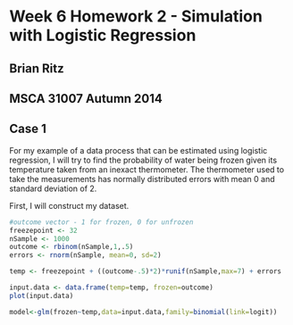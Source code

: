 Week 6 Homework 2 - Simulation with Logistic Regression
========================================================
Brian Ritz
--------------------------------------------------------
MSCA 31007 Autumn 2014
--------------------------------------------------------
Case 1
-----------------

For my example of a data process that can be estimated using logistic regression, I will try to find the probability of water being frozen given its temperature taken from an inexact thermometer. The thermometer used to take the measurements has normally distributed errors with mean 0 and standard deviation of 2.

First, I will construct my dataset.

```{r}
#outcome vector - 1 for frozen, 0 for unfrozen
freezepoint <- 32
nSample <- 1000
outcome <- rbinom(nSample,1,.5)
errors <- rnorm(nSample, mean=0, sd=2)

temp <- freezepoint + ((outcome-.5)*2)*runif(nSample,max=7) + errors

input.data <- data.frame(temp=temp, frozen=outcome)
plot(input.data)
```

```{r}
model<-glm(frozen~temp,data=input.data,family=binomial(link=logit))
```